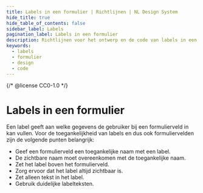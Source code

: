 ```yaml
---
title: Labels in een formulier | Richtlijnen | NL Design System
hide_title: true
hide_table_of_contents: false
sidebar_label: Labels
pagination_label: Labels in een formulier
description: Richtlijnen voor het ontwerp en de code van labels in een formulier.
keywords:
  - labels
  - formulier
  - design
  - code
---
```


{/* @license CC0-1.0 */}


# Labels in een formulier

Een label geeft aan welke gegevens de gebruiker bij een formulierveld in kan vullen.
Voor de toegankelijkheid van labels en dus ook formuliervelden zijn de volgende punten belangrijk:

- Geef een formulierveld een toegankelijke naam met een label.
- De zichtbare naam moet overeenkomen met de toegankelijke naam.
- Zet het label boven het formulierveld.
- Zorg ervoor dat het label altijd zichtbaar is.
- Zet alleen tekst in het label.
- Gebruik duidelijke labelteksten.

<AccessibleName />
<AccessibleNameCode />

<VisibleAccessibleName />
<VisibleAccessibleNameCode />

<LabelAboveField />
<LabelAboveFieldCode />

<LabelAlwaysVisible />
<LabelAlwaysVisibleCode />

<LabelOnlyText />
<LabelOnlyTextCode />

<LabelText />
<LabelTextCode />

<FormFooterInfo />
